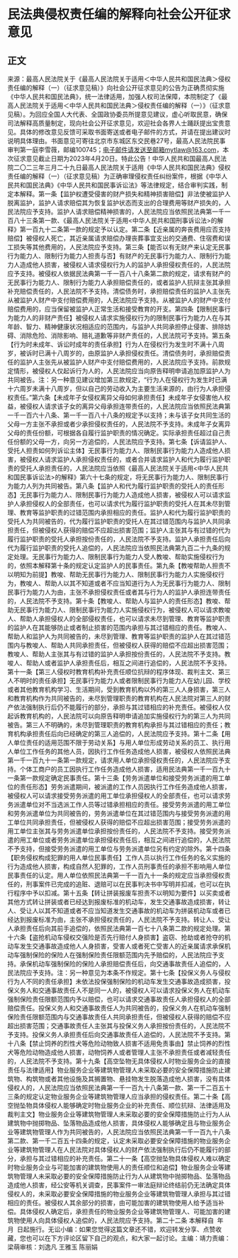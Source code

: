 # 民法典侵权责任编的解释向社会公开征求意见
## 正文
来源：最高人民法院关于《最高人民法院关于适用＜中华人民共和国民法典＞侵权责任编的解释（一）（征求意见稿）》向社会公开征求意见的公告为正确贯彻实施《中华人民共和国民法典》，统一法律适用，加强人权司法保障，本院制定了《最高人民法院关于适用＜中华人民共和国民法典＞侵权责任编的解释（一）》（征求意见稿）。为回应全国人大代表、全国政协委员所提意见建议，虚心听取民意，确保司法解释高质量制定，现向社会公开征求意见，欢迎社会各界人士踊跃提出宝贵意见。具体的修改意见反馈可采取书面寄送或者电子邮件的方式，并请在提出建议时说明具体理由。书面意见可寄往北京市东城区东交民巷27号，最高人民法院民事审判第一庭李雪薇，邮编100745；电子邮件请发送至邮箱mytlaw@163.com，本次征求意见截止日期为2023年4月20日。特此公告！中华人民共和国最高人民法院二〇二三年三月二十九日最高人民法院关于适用《中华人民共和国民法典》侵权责任编的解释（一）（征求意见稿）为正确审理侵权责任纠纷案件，根据《中华人民共和国民法典》《中华人民共和国民事诉讼法》等法律规定，结合审判实践，制定本解释。第一条【监护权遭受侵害的财产损失和精神损害赔偿】非法使被监护人脱离监护，监护人请求赔偿其为恢复监护状态而支出的合理费用等财产损失的，人民法院应予支持。监护人请求赔偿精神损害的，人民法院应当依照民法典第一千一百八十三条第一款、《最高人民法院关于适用<中华人民共和国刑事诉讼法>的解释》第一百九十二条第一款的规定予以认定。第二条【近亲属的奔丧费用应否支持赔偿】被侵权人死亡，其近亲属请求赔偿办理丧葬事宜支出的交通费、住宿费和误工损失等其他费用的，人民法院应予支持。第三条【能否以有无财产来认定无民事行为能力人、限制行为能力人担责与否】有财产的无民事行为能力人、限制行为能力人造成他人损害，被侵权人请求侵权行为人的监护人承担侵权责任的，人民法院应予支持。被侵权人依据民法典第一千一百八十八条第二款的规定，请求有财产的无民事行为能力人、限制行为能力人承担赔偿责任的，或者监护人抗辩主张其承担补充赔偿责任的，人民法院不予支持。清偿债务时，承担赔偿责任的监护人主张先从被监护人财产中支付赔偿费用的，人民法院应予支持。从被监护人的财产中支付赔偿费用的，应当保留被监护人正常生活和接受教育的开支。第四条【限制民事行为能力人的非财产责任】被侵权人请求实施侵权行为的限制民事行为能力人在与其年龄、智力、精神健康状况相适应的范围内，与监护人共同承担停止侵害、排除妨碍、消除危险、消除影响、赔礼道歉等非财产责任的，人民法院可予支持。第五条【行为时未成年、诉讼时成年的责任承担】行为人在侵权行为发生时不满十八周岁，被诉时已满十八周岁的，由原监护人承担侵权责任。清偿债务时，承担赔偿责任的监护人主张先从被监护人财产中支付赔偿费用的，人民法院应予支持。前款规定情形，被侵权人仅起诉行为人的，人民法院应当向原告释明申请追加原监护人为共同被告。注：另一种意见建议增加第三款规定，“行为人在侵权行为发生时已满十六周岁未满十八周岁，但以自己的劳动收入为主要生活来源的，由行为人承担侵权责任。”第六条【未成年子女侵权离异父母如何承担责任】未成年子女侵害他人权益，被侵权人请求该子女的离异父母承担连带责任的，人民法院应当依照民法典第一千一百六十八条、第一千一百八十八条的规定予以支持；未与该子女共同生活的父母一方主张不承担或者少承担侵权责任的，人民法院不予支持。未成年子女离异父母的责任份额，可根据各自履行监护职责的情况确定。实际承担责任超过自己责任份额的父母一方，向另一方追偿的，人民法院应予支持。第七条【诉请监护人、受托人担责如何列诉讼主体】无民事行为能力人、限制民事行为能力人造成他人损害，被侵权人请求监护人承担侵权责任的，或者合并请求监护人和代为履行监护职责的受托人承担责任的，人民法院应当依照《最高人民法院关于适用<中华人民共和国民事诉讼法>的解释》第六十七条的规定，将无民事行为能力人、限制民事行为能力人列为共同被告。第八条【监护人和代为履行监护职责的受托人的责任形态】无民事行为能力人、限制民事行为能力人造成他人损害，被侵权人可以请求监护人承担侵权人的全部责任，也可以请求代为履行监护职责的受托人在其未尽到管理、教育等监护职责的过错范围内承担相应的责任。监护人和代为履行监护职责的受托人为共同被告的，代为履行监护职责的受托人在其过错范围内与监护人共同承担责任，但被侵权人获得的赔偿不应超出损害范围；监护人主张其与有过错的代为履行监护职责的受托人承担按份责任的，人民法院不予支持。监护人承担责任后向代为履行监护职责的受托人追偿的，人民法院应当依照民法典第九百二十九条的规定处理。无民事行为能力人、限制民事行为能力人受人教唆、帮助实施侵权行为的，依照本解释第十条的规定认定监护人的民事责任。第九条【教唆帮助人担责不以明知为前提】教唆、帮助无民事行为能力人、限制民事行为能力人实施侵权行为，教唆人、帮助人以其不知道或者不应当知道行为人为无民事行为能力人、限制民事行为能力人为由，主张不承担侵权责任或者其与行为人的监护人承担连带责任的，人民法院不予支持。第十条【教唆人、帮助人与监护人的责任形态】教唆、帮助无民事行为能力人、限制民事行为能力人实施侵权行为，被侵权人可以请求教唆人、帮助人承担侵权人的全部侵权责任，也可以请求未尽到管理、教育等监护职责的监护人在其能够防止或者制止损害的范围内承担与其过错相应的责任。教唆人、帮助人和监护人为共同被告的，未尽到管理、教育等监护职责的监护人在其过错范围内与教唆人、帮助人共同承担责任，但被侵权人获得的赔偿不应超出损害范围；教唆人、帮助人主张其与有过错的监护人承担按份责任的，人民法院不予支持。教唆人、帮助人或者监护人承担责任后，相互之间进行追偿的，人民法院不予支持。第十一条【第三人侵权时教育机构补充责任顺位抗辩的程序体现、裁判主文、第三人不明时的责任承担】无民事行为能力人或者限制民事行为能力人在幼儿园、学校或者其他教育机构学习、生活期间，受到教育机构以外的第三人人身损害，第三人和教育机构作为共同被告的，未尽到管理职责的教育机构在人民法院对第三人的财产依法强制执行后仍不能履行的部分，承担与其过错相应的补充责任。被侵权人仅起诉教育机构的，人民法院可以向原告释明申请追加实施侵权行为的第三人为共同被告。第三人不明确的，未尽到管理职责的教育机构承担与其过错相应的责任；教育机构承担责任后向已经确定的第三人追偿的，人民法院应予支持。第十二条【用人单位责任的适用范围不限于劳动关系】与用人单位形成劳动关系的员工、执行用人单位工作任务的其他人员，因执行工作任务造成他人损害，被侵权人依照民法典第一千一百九十一条第一款规定，请求用人单位承担侵权责任的，人民法院应予支持。个体工商户的员工因执行工作任务造成他人损害，适用民法典第一千一百九十一条第一款规定确定民事责任。第十三条【劳务派遣单位和接受劳务派遣的用工单位的责任形态】劳务派遣期间，被派遣的工作人员因执行工作任务造成他人损害，被侵权人可以请求接受劳务派遣的用工单位承担侵权人的全部责任，也可以请求劳务派遣单位对不当选派工作人员等过错承担相应的责任。接受劳务派遣的用工单位和劳务派遣单位为共同被告的，劳务派遣单位在其过错范围内与接受劳务派遣的用工单位共同承担责任，但被侵权人获得的赔偿不应超出损害范围；接受劳务派遣的用工单位主张其与劳务派遣单位承担按份责任的，人民法院不予支持。接受劳务派遣的用工单位或者劳务派遣单位承担侵权责任后，相互之间进行追偿的，人民法院不予支持，但接受劳务派遣的用工单位与劳务派遣单位另有约定的除外。第十四条【职务侵权构成犯罪的用人单位民事责任】工作人员以执行工作任务的名义实施的行为造成他人损害，构成自然人犯罪的，工作人员刑事责任的承担不影响用人单位民事责任的认定。用人单位依照民法典第一千一百九十一条的规定应当承担侵权责任的，刑事案件已完成的追赃、退赔可以在民事判决书中写明并扣减，也可以在执行程序中予以扣减。第十五条【转让拼装报废车担责不以明知为要件】以买卖或者其他方式转让拼装或者已经达到报废标准的机动车，发生交通事故造成损害，转让人、受让人以其不知道或者不应当知道发生交通事故的机动车为拼装机动车或者已经达到报废标准为由，主张不承担侵权责任的，人民法院不予支持。转让人、受让人承担责任后向其前手追偿的，依照民法典第一百七十八条第二款的规定处理。第十六条【盗抢机动车侵权交强险是否先行赔付人身损害】盗窃、抢劫或者抢夺的机动车发生交通事故造成他人人身损害，受害人或者死亡受害人的近亲属请求承保机动车强制保险的保险人在强制保险责任限额范围内先予赔偿的，人民法院应予支持。承保机动车强制保险的保险人承担赔偿责任后，向交通事故责任人追偿的，人民法院应予支持。注：另一种意见为本条不作规定。第十七条【投保义务人与侵权行为人不同的责任承担】未依法投保强制保险的机动车发生交通事故造成损害，投保义务人和交通事故责任人不是同一人的，被侵权人可以请求投保义务人在机动车强制保险责任限额范围内予以赔偿，也可以请求交通事故责任人承担侵权人的全部赔偿责任。投保义务人和交通事故责任人为共同被告的，投保义务人在机动车强制保险责任限额范围内与交通事故责任人共同承担责任，但被侵权人获得的赔偿不应超出损害范围；交通事故责任人主张其与投保义务人承担按份责任的，人民法院不予支持。投保义务人承担责任后向交通事故责任人追偿的，人民法院不予支持。第十八条【禁止饲养的烈性犬等危险动物致人损害不适用免责事由】禁止饲养的烈性犬等危险动物造成他人损害，动物饲养人或者管理人主张不承担责任或者减轻责任的，人民法院不予支持。第十九条【高空坠物无具体侵权人时物业服务企业的直接责任与法律适用】物业服务企业等建筑物管理人未采取必要的安全保障措施防止建筑物、构筑物或者其他设施及其搁置物、悬挂物发生脱落造成他人损害，没有具体侵权人的，人民法院应当依照民法典第一千一百九十八条第一款、第一千二百五十三条的规定认定物业服务企业等建筑物管理人应当承担的侵权责任。第二十条【高空抛坠物具体侵权人能够确定时物业服务企业的补充责任、顺位抗辩、法律适用及裁判主文】物业服务企业等建筑物管理人未采取必要的安全保障措施防止行为人从建筑物中抛掷物品、坠落物品造成他人损害，具体侵权人能够确定且与物业服务企业等建筑物管理人作为共同被告的，人民法院应当依照民法典第一千一百九十八条第二款、第一千二百五十四条的规定，认定未采取必要安全保障措施的物业服务企业等建筑物管理人在人民法院对具体侵权人的财产依法强制执行后仍不能履行的部分，承担与其过错相应的补充责任。第二十一条【高空抛坠物具体侵权人难以确定时物业服务企业与可能加害的建筑物使用人的责任顺位和追偿】物业服务企业等建筑物管理人未采取必要的安全保障措施防止行为人从建筑物中抛掷物品、坠落物品造成他人损害，经公安等机关调查，民事案件一审法庭辩论终结前仍无法确定具体侵权人的，未采取必要安全保障措施的物业服务企业等建筑物管理人承担与其过错相应的责任。被侵权人其余部分的损害，由可能加害的建筑物使用人给予适当补偿。具体侵权人确定后，承担责任的物业服务企业等建筑物管理人、可能加害的建筑物使用人向具体侵权人追偿的，人民法院应予支持。第二十二条 本解释自  年  月  日起施行。无讼小编：如果您觉得这篇文章还不错，欢迎转发分享、点赞收藏，您也可以在下方评论区留下自己的观点，和大家一起讨论。主编：靖力责编：梁萌审核：刘逸凡 王雅玉 陈丽娟